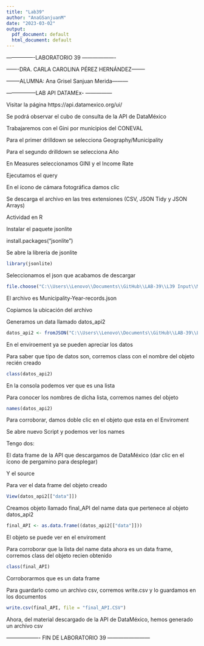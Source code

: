 ```yaml
---
title: "Lab39"
author: "AnaGSanjuanM"
date: "2023-03-02"
output:
  pdf_document: default
  html_document: default
---
```


----------------LABORATORIO 39 -------------------

-------DRA. CARLA CAROLINA PÉREZ HERNÁNDEZ--------


--------ALUMNA: Ana Grisel Sanjuan Merida---------

-----------------LAB API DATAMEx-  ---------------

Visitar la página https://api.datamexico.org/ui/

Se podrá observar el cubo de consulta de la API de DataMéxico

Trabajaremos con el Gini por municipios del CONEVAL

Para el primer drilldown se selecciona Geography/Municipality

Para el segundo drilldown se selecciona Año

En Measures seleccionamos GINI y el Income Rate

Ejecutamos el query

En el ícono de cámara fotográfica damos clic

Se descarga el archivo en las tres extensiones (CSV, JSON Tidy y JSON Arrays)


Actividad en R

Instalar el paquete jsonlite

install.packages("jsonlite")

Se abre la librería de jsonlite
```r
library(jsonlite)
```


Seleccionamos el json que acabamos de descargar
```r
file.choose("C:\\Users\\Lenovo\\Documents\\GitHub\\LAB-39\\L39 Input\\Municipality-Year-records.json")
```
El archivo es Municipality-Year-records.json

Copiamos la ubicación del archivo

Generamos un data llamado datos_api2
```r
datos_api2 <- fromJSON("C:\\Users\\Lenovo\\Documents\\GitHub\\LAB-39\\L39 Input\\Municipality-Year-records.json")
```
En el enviroement ya se pueden apreciar los datos

Para saber que tipo de datos son, corremos class con el nombre del objeto recién creado
```r
class(datos_api2)
```

En la consola podemos ver que es una lista

Para conocer los nombres de dicha lista, corremos names del objeto
```r
names(datos_api2)
```


Para corroborar, damos doble clic en el objeto que esta en el Enviroment

Se abre nuevo Script y podemos ver los names

Tengo dos: 

El data frame de la API que descargamos de DataMéxico (dar clic en el ícono de pergamino para desplegar)

Y el source

Para ver el data frame del objeto creado
```r
View(datos_api2[["data"]])
```


Creamos objeto llamado final_API del name data que pertenece al objeto datos_api2
```r
final_API <- as.data.frame((datos_api2[["data"]]))
```
El objeto se puede ver en el enviroment

Para corroborar que la lista del name data ahora es un data frame, corremos class del objeto recien obtenido
```r
class(final_API)
```
Corroborarmos que es un data frame

Para guardarlo como un archivo csv, corremos write.csv y lo guardamos en los documentos
```r
write.csv(final_API, file = "final_API.CSV")
```

Ahora, del material descargado de la API de DataMéxico, hemos generado un archivo csv


------------------- FIN DE LABORATORIO 39 ------------------------